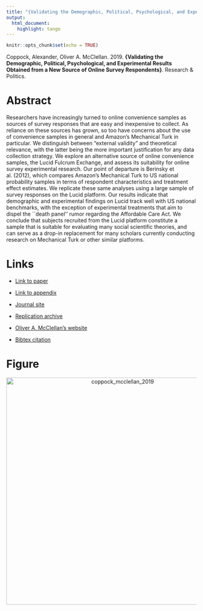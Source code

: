 ```yaml
---
title: "{Validating the Demographic, Political, Psychological, and Experimental Results Obtained from a New Source of Online Survey Respondents}"
output:
  html_document:
    highlight: tango
---
```


```r
knitr::opts_chunk$set(echo = TRUE)
```

Coppock, Alexander, Oliver A. McClellan. 2019. <b>{Validating the Demographic, Political, Psychological, and Experimental Results Obtained from a New Source of Online Survey Respondents}</b>. Research \& Politics.

# Abstract
Researchers have increasingly turned to online convenience samples as sources of survey responses that are easy and inexpensive to collect. As reliance on these sources has grown, so too have concerns about the use of convenience samples in general and Amazon's Mechanical Turk in particular. We distinguish between "external validity" and theoretical relevance, with the latter being the more important justification for any data collection strategy. We explore an alternative source of online convenience samples, the Lucid Fulcrum Exchange, and assess its suitability for online survey experimental research. Our point of departure is Berinsky et al. (2012), which compares Amazon's Mechanical Turk to US national probability samples in terms of respondent characteristics and treatment effect estimates. We replicate these same analyses using a large sample of survey responses on the Lucid platform. Our results indicate that demographic and experimental findings on Lucid track well with US national benchmarks, with the exception of experimental treatments that aim to dispel the ``death panel'' rumor regarding the Affordable Care Act. We conclude that subjects recruited from the Lucid platform constitute a sample that is suitable for evaluating many social scientific theories, and can serve as a drop-in replacement for many scholars currently conducting research on Mechanical Turk or other similar platforms.

# Links
 - <a href='coppock_mcclellan_2019.pdf' target='_blank'>Link to paper</a>
 - <a href='coppock_mcclellan_2019_appendix.pdf'target='_blank'>Link to appendix</a>
 - <a href='https://doi.org/10.1177/2053168018822174'target='_blank'>Journal site</a>
 - <a href='https://doi.org/10.7910/DVN/DDWWJW'target='_blank'>Replication archive</a>

 - <a href= 'https://scholar.google.com/citations?user=qVR1Ek0AAAAJ&hl=en' target='_blank'>Oliver A. McClellan's website</a>
 - <a href='coppock_mcclellan_2019.txt'target='_blank'>Bibtex citation</a>

# Figure
<center><img src="display_figures/coppock_mcclellan_2019_display.png" alt="coppock_mcclellan_2019" width="600"></center>